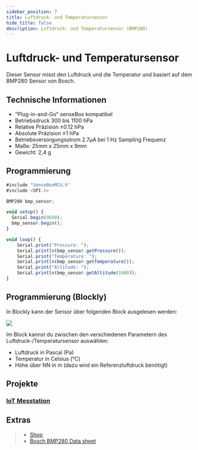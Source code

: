 ```yaml
---
sidebar_position: 7
title: Luftdruck- und Temperatursensor
hide_title: false
description: Luftdruck- und Temperatursensor (BMP280)
---
```



# Luftdruck- und Temperatursensor

Dieser Sensor misst den Luftdruck und die Temperatur und basiert auf dem BMP280 Sensor von Bosch.

<ImageWithText src={pressureSensor} alt="Pressure Sensor" title="Luftdruck und Temperatursensor"/>


## Technische Informationen

* "Plug-in-and-Go" senseBox kompatibel
* Betriebsdruck 300 bis 1100 hPa
* Relative Präzision ±0.12 hPa
* Absolute Präzision ±1 hPa
* Betriebsversorgungsstrom 2.7μA bei 1 Hz Sampling Frequenz
* Maße: 25mm x 25mm x 9mm
* Gewicht: 2,4 g

## Programmierung

```js
#include "SenseBoxMCU.h"
#include <SPI.h>

BMP280 bmp_sensor;

void setup() {
  Serial.begin(9600);
  bmp_sensor.begin();
}

void loop() {
    Serial.print("Pressure: ");
    Serial.println(bmp_sensor.getPressure());
    Serial.print("Temperature: ");
    Serial.println(bmp_sensor.getTemperature());
    Serial.print("Altitude: ");
    Serial.println(bmp_sensor.getAltitude(1000));
}
```

## Programmierung (Blockly)

In Blockly kann der Sensor über folgenden Block ausgelesen werden:

![](/img/hardware-bilder/luftdruck/block_luftdruck_temperatur.svg)


Im Block kannst du zwischen den verschiedenen Parametern des Luftdruck-/Temperatursensor auswählen:

- Luftdruck in Pascal (Pa)
- Temperatur in Celsius (°C)
- Höhe über NN in m (dazu wird ein Referenzluftdruck benötigt)

## Projekte

### [IoT Messtation](https://sensebox.de/projects/de/2024-01-10-iotmesstation_s2)


## Extras

>- [Shop](https://sensebox.kaufen/product/luftdruck-temperatur)
>- [Bosch BMP280 Data sheet](https://www.bosch-sensortec.com/media/boschsensortec/downloads/datasheets/bst-bmp280-ds001.pdf)